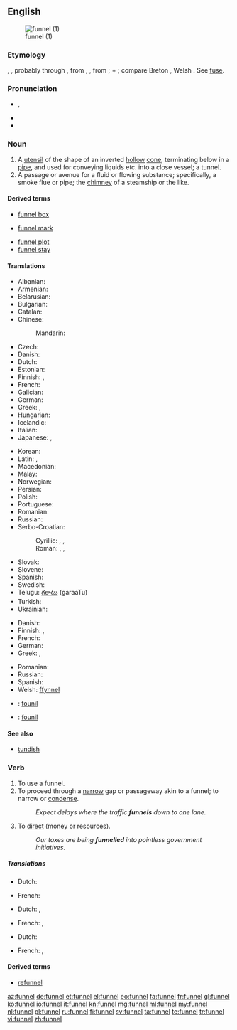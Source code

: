 ==English==
{{wikipedia}}
[[Image:Kitchen_Funnel.jpg|thumb|funnel (1)]]

===Etymology===
{{etyl|ang}} {{term|funel|lang=ang}}, {{term|fonel|lang=ang}}, probably through {{etyl|fro}}, from {{etyl|la}}
{{term|fundibulum|lang=la}}, {{term|infundibulum||funnel|lang=la}}, from {{term|infundere||to pour in|lang=la}};
{{term|in||in|lang=la}} + {{term|fundere||to pour|lang=la}}; compare Breton {{term|founil||funnel}}, Welsh {{term|ffynel||air hole, chimney|lang=cy}}. See [[fuse]].

===Pronunciation===
* {{a|UK}} {{IPA|/ˈfʌnəl/}}, {{X-SAMPA|/"fVn@l/}}
* {{audio|en-us-funnel.ogg|Audio (US)}}
* {{rhymes|ʌnəl}}

===Noun===
{{en-noun}}

# A [[utensil]] of the shape of an inverted [[hollow]] [[cone]], terminating below in a [[pipe]], and used for conveying liquids etc. into a close vessel; a tunnel.
# A passage or avenue for a fluid or flowing substance; specifically, a smoke flue or pipe; the [[chimney]] of a steamship or the like.

====Derived terms====
{{rel-top|terms derived from ''funnel (noun)''}}
* [[funnel box]]
<!-- (Mining), an apparatus for collecting finely
crushed ore from water. --Knight.
-->
* [[funnel mark]]
{{rel-mid}}
* [[funnel plot]]
* [[funnel stay]]
<!-- (Naut.), one of the ropes or rods steadying a
steamer's funnel.-->
{{rel-bottom}}

====Translations====
{{trans-top|utensil used to guide poured liquids}}
* Albanian: {{t|sq|hinkë|xs=Albanian}}
* Armenian: {{t|hy|ձագար|tr=jagar|sc=Armn}}
* Belarusian: {{t|be|варонка|f|tr=varónka|sc=Cyrl}}
* Bulgarian: {{t|bg|фуния|f|tr=fúnija}}
* Catalan: {{t|ca|embut|m}}
* Chinese:
*: Mandarin: {{t|cmn|漏斗|tr=lòudǒu|sc=Hani}}
* Czech: {{t-|cs|trychtýř|m}}
* Danish: {{t-|da|tragt|c}}
* Dutch: {{t+|nl|trechter}}
* Estonian: {{t|et|lehter}}
* Finnish: {{t-|fi|suppilo}}, {{t+|fi|tratti}}
* French: {{t+|fr|entonnoir|m}}
* Galician: {{t|gl|funil|xs=Galician}}
* German: {{t+|de|Trichter|m}}
* Greek: {{t+|el|χωνί|n|tr=choní|sc=Grek}}, {{t|el|χοάνη|f|tr=choáni|sc=Grek}}
* Hungarian: {{t+|hu|tölcsér}}
* Icelandic: {{t|is|trekt}}
* Italian: {{t+|it|imbuto|m}}
* Japanese: {{t|ja|漏斗|tr=ろうと, rōto, じょうご, jōgo}}, {{t|ja|ファンネル|tr=fanneru|sc=Jpan}}
{{trans-mid}}
* Korean: {{t|ko|퍼널|tr=peoneol|sc=Hang}}
* Latin: {{t|la|fundibulum}},  {{t-|la|infundibulum}}
* Macedonian: {{t|mk|инка|f|tr=ínka}}
* Malay: {{t|ms|corong}}
* Norwegian: {{t|no|trakt}}
* Persian: {{t+|fa|قیف|tr=qif|xs=Persian}}
* Polish: {{t|pl|lejek|m}}
* Portuguese: {{t|pt|funil|m}}
* Romanian: {{t+|ro|pâlnie|f}}
* Russian: {{t|ru|воронка|f|tr=vorónka|sc=Cyrl}}
* Serbo-Croatian:
*: Cyrillic: {{t|sh|левак|m}}, {{t|sh|љевак|m}}, {{t|sh|лијевак|m}}
*: Roman: {{t|sh|levak|m}}, {{t|sh|ljevak|m}}, {{t|sh|lijevak|m}}
* Slovak: {{t|sk|lievik|m}}
* Slovene: {{t+|sl|lijak|m}}
* Spanish: {{t+|es|embudo|m}}
* Swedish: {{t+|sv|tratt|c}}
* Telugu: [[గరాటు]] (garaaTu)
* Turkish: {{t+|tr|huni}}
* Ukrainian: {{t|uk|воронка|f|tr=vorónka|sc=Cyrl}}
{{trans-bottom}}

{{trans-top|smoke flue, chimney}}
* Danish: {{t|da|skorstenspibe|c}}
* Finnish: {{t-|fi|savukanava}}, {{t|fi|savupiippu}}
* French: {{t+|fr|cheminée|f}}
* German: {{t+|de|Schlot|m}}
* Greek: {{t|el|καπνοδόχος|f|tr=kapnodóchos|sc=Grek}}, {{qualifier|ships etc.}} {{t|el|φουγάρο|n|tr=fougáro}}
{{trans-mid}}
* Romanian: {{t+|ro|cos|m|alt=cos (de fum)}}
* Russian: {{t|ru|дымоход|m|tr=dymoxód|sc=Cyrl}}
* Spanish: {{t-|es|chimenea|f}}
* Welsh: [[ffynnel]]
{{trans-bottom}}

{{checktrans-top}}
* {{ttbc|br}}: [[founil]]
* {{ttbc|frp}}: [[founil]]
{{trans-bottom}}

====See also====
* [[tundish]]

===Verb===
{{en-verb|funnels|'''[[funnelling]]''' or '''[[funneling]]'''|'''[[funnelled]]''' or '''[[funneled]]'''|'''[[funnelled]]''' or '''[[funneled]]'''}}

# To use a funnel.
# To proceed through a [[narrow]] gap or passageway akin to a funnel; to narrow or [[condense]].
#: ''Expect delays where the traffic '''funnels''' down to one lane.''
# {{transitive}} To [[direct]] (money or resources).
#: ''Our taxes are being '''funnelled''' into pointless government initiatives.''

=====Translations=====
{{trans-top|To use a funnel}}
* Dutch: {{t+|nl|door een trechter gieten}}
{{trans-mid}}
* French: {{t+|fr|utiliser un entonnoir}}
{{trans-bottom}}
{{trans-top|To proceed through a narrow gap or passageway akin to a funnel}}
* Dutch: {{t+|nl|door een kleiner opening voeren}},{{t+|nl|kanaliseren}}
{{trans-mid}}
* French: {{t+|fr|canaliser}},
{{trans-bottom}}
{{trans-top|To direct (money or resources).}}
* Dutch: {{t+|nl|geld doen circuleren}}
{{trans-mid}}
* French: {{t+|fr|faire circuler des resources ou de l'argent}},
{{trans-bottom}}

====Derived terms====
* [[refunnel]]

[[az:funnel]]
[[de:funnel]]
[[et:funnel]]
[[el:funnel]]
[[eo:funnel]]
[[fa:funnel]]
[[fr:funnel]]
[[gl:funnel]]
[[ko:funnel]]
[[io:funnel]]
[[it:funnel]]
[[kn:funnel]]
[[mg:funnel]]
[[ml:funnel]]
[[my:funnel]]
[[nl:funnel]]
[[pl:funnel]]
[[ru:funnel]]
[[fi:funnel]]
[[sv:funnel]]
[[ta:funnel]]
[[te:funnel]]
[[tr:funnel]]
[[vi:funnel]]
[[zh:funnel]]